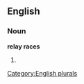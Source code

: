 
==English==

===Noun===
'''relay races'''

# {{plural of|[[relay race]]}}

[[Category:English plurals]]